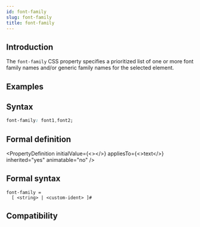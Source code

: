 ```yaml
---
id: font-family
slug: font-family
title: font-family
---
```


## Introduction

The `font-family` CSS property specifies a prioritized list of one or more font family names and/or generic family names for the selected element.

## Examples


<Go
  example="css-api"
  defaultFile="src/font-family/App.tsx"
  img="/assets/doc/css/font-family.jpg"
  entry="src/font-family"
  defaultEntryFile="dist/font-family.lynx.bundle"
/>

## Syntax

```CSS
font-family: font1,font2;
```

## Formal definition


<PropertyDefinition
  initialValue={<></>}
  appliesTo={<>text</>}
  inherited="yes"
  animatable="no"
/>

## Formal syntax

```
font-family =
  [ <string> | <custom-ident> ]#
```

## Compatibility


<LegacyCompatTable metadata="css/properties/font-family" />
